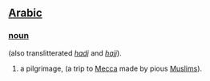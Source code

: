== [[Arabic]] ==
=== [[noun]] ===

(also translitterated ''[[hadj]]'' and ''[[hajj]]'').

# a pilgrimage, (a trip to [[Mecca]] made by pious [[Muslim]]s).